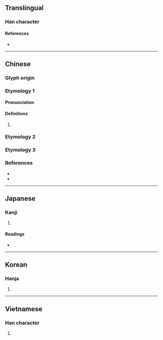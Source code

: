 {{character info}}
==Translingual==

===Han character===
{{Han char|rn=30|rad=口|as=14|sn=17|four=68017|canj=RSIT,RSMT|ids=⿰口監}}

====References====
* {{Han ref|kx=0211.250|dkj=04447|dj=0434.200|hdz=10695.170|uh=5682|ud=22146|bh=ECC7|bd=60615}}

----

==Chinese==

===Glyph origin===
{{Han etym}}

===Etymology 1===
{{zh-forms|s=𰈓}}

====Pronunciation====
{{zh-pron
|m=làn,lán
|c=laam6,laam4
|mc=
|oc=
|cat=
}}
{{attn|ltc}}{{attn|och|Middle+Old Chinese needs to be distributed}}

====Definitions====
{{zh-hanzi}}

# {{rfdef|zh}}

===Etymology 2===
{{zh-see|懢|v}}

===Etymology 3===
{{zh-see|喊|v}}

===References===
* {{R:twedu|C01482}}
* {{R:yue:mfccd}}

----

==Japanese==

===Kanji===
{{ja-kanji|grade=|rs=口14}}

# {{rfdef|ja|sort=口14}}

====Readings====
* {{ja-readings|on=らん,かん|kun=むさぼる,たしなむ,しかる,こえ}}

----

==Korean==

===Hanja===
{{ko-hanja|람}}

# {{rfdef|ko|sort=口14}}

----

==Vietnamese==

===Han character===
{{vi-readings|readings=giạm|rs=口14}}

# {{rfdef|vi|sort=口14}}